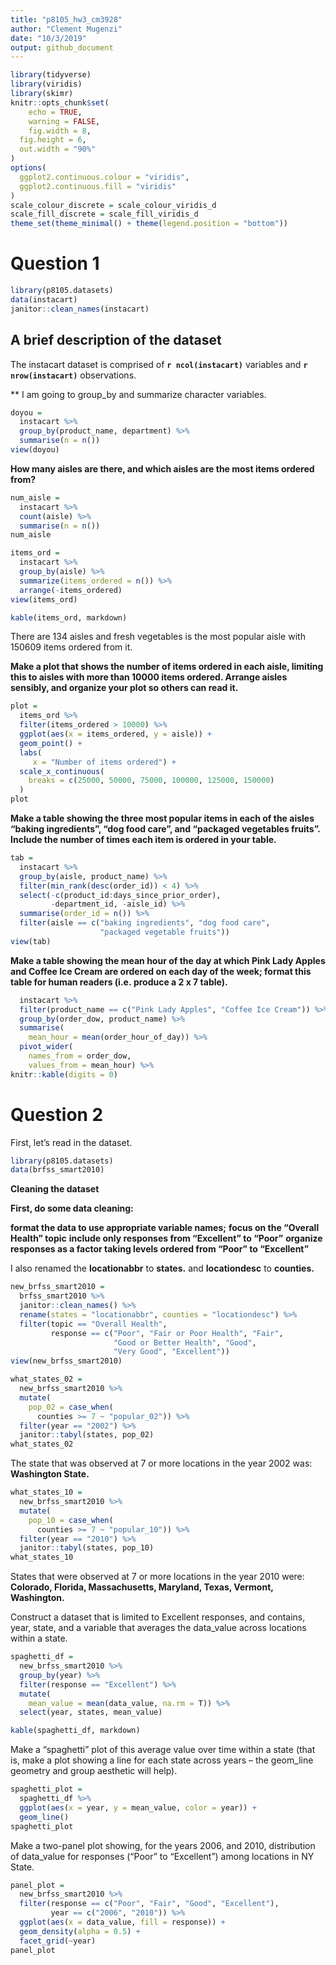```yaml
---
title: "p8105_hw3_cm3928"
author: "Clement Mugenzi"
date: "10/3/2019"
output: github_document
---
```




```r
library(tidyverse)
library(viridis)
library(skimr)
knitr::opts_chunk$set(
	echo = TRUE,
	warning = FALSE,
	fig.width = 8, 
  fig.height = 6,
  out.width = "90%"
)
options(
  ggplot2.continuous.colour = "viridis",
  ggplot2.continuous.fill = "viridis"
)
scale_colour_discrete = scale_colour_viridis_d
scale_fill_discrete = scale_fill_viridis_d
theme_set(theme_minimal() + theme(legend.position = "bottom"))
```


# Question 1


```r
library(p8105.datasets)
data(instacart)
janitor::clean_names(instacart)
```

## A brief description of the dataset

The instacart dataset is comprised of **`r ncol(instacart)`** variables and **`r nrow(instacart)`** observations.

** I am going to group_by and summarize character variables.  

```r
doyou = 
  instacart %>% 
  group_by(product_name, department) %>% 
  summarise(n = n())
view(doyou)
```



**How many aisles are there, and which aisles are the most items ordered from?**

```r
num_aisle = 
  instacart %>% 
  count(aisle) %>% 
  summarise(n = n())
num_aisle
```


```r
items_ord = 
  instacart %>% 
  group_by(aisle) %>% 
  summarize(items_ordered = n()) %>% 
  arrange(-items_ordered)
view(items_ord)
```

```r
kable(items_ord, markdown)
```

There are 134 aisles and fresh vegetables is the most popular aisle with 150609 items ordered from it.



**Make a plot that shows the number of items ordered in each aisle, limiting this to aisles with more than 10000 items ordered. Arrange aisles sensibly, and organize your plot so others can read it.**


```r
plot = 
  items_ord %>%
  filter(items_ordered > 10000) %>% 
  ggplot(aes(x = items_ordered, y = aisle)) + 
  geom_point() +
  labs(
     x = "Number of items ordered") +
  scale_x_continuous(
    breaks = c(25000, 50000, 75000, 100000, 125000, 150000)
  )
plot
```


**Make a table showing the three most popular items in each of the aisles “baking ingredients”, “dog food care”, and “packaged vegetables fruits”. Include the number of times each item is ordered in your table.**

```r
tab = 
  instacart %>% 
  group_by(aisle, product_name) %>% 
  filter(min_rank(desc(order_id)) < 4) %>% 
  select(-c(product_id:days_since_prior_order), 
         -department_id, -aisle_id) %>% 
  summarise(order_id = n()) %>%
  filter(aisle == c("baking ingredients", "dog food care", 
                    "packaged vegetable fruits"))
view(tab)
```



**Make a table showing the mean hour of the day at which Pink Lady Apples and Coffee Ice Cream are ordered on each day of the week; format this table for human readers (i.e. produce a 2 x 7 table).**

```r
  instacart %>% 
  filter(product_name == c("Pink Lady Apples", "Coffee Ice Cream")) %>%
  group_by(order_dow, product_name) %>%
  summarise(
    mean_hour = mean(order_hour_of_day)) %>% 
  pivot_wider(
    names_from = order_dow,
    values_from = mean_hour) %>% 
knitr::kable(digits = 0)
```


# Question 2



First, let's read in the dataset.

```r
library(p8105.datasets)
data(brfss_smart2010)
```

**Cleaning the dataset**


**First, do some data cleaning:**

**format the data to use appropriate variable names;**
**focus on the “Overall Health” topic**
**include only responses from “Excellent” to “Poor”**
**organize responses as a factor taking levels ordered from “Poor” to “Excellent”**

I also renamed the **locationabbr** to **states.** and **locationdesc** to **counties.**

```r
new_brfss_smart2010 = 
  brfss_smart2010 %>% 
  janitor::clean_names() %>%
  rename(states = "locationabbr", counties = "locationdesc") %>% 
  filter(topic == "Overall Health", 
         response == c("Poor", "Fair or Poor Health", "Fair",
                       "Good or Better Health", "Good",
                       "Very Good", "Excellent"))
view(new_brfss_smart2010)
```





```r
what_states_02 = 
  new_brfss_smart2010 %>% 
  mutate(
    pop_02 = case_when(
      counties >= 7 ~ "popular_02")) %>% 
  filter(year == "2002") %>% 
  janitor::tabyl(states, pop_02)
what_states_02
```

The state that was observed at 7 or more locations in the year 2002 was:
**Washington State.**

```r
what_states_10 = 
  new_brfss_smart2010 %>% 
  mutate(
    pop_10 = case_when(
      counties >= 7 ~ "popular_10")) %>% 
  filter(year == "2010") %>% 
  janitor::tabyl(states, pop_10)
what_states_10
```

States that were observed at 7 or more locations in the year 2010 were:
**Colorado, Florida, Massachusetts, Maryland, Texas, Vermont, Washington.**


Construct a dataset that is limited to Excellent responses, and contains, year, state, and a variable that averages the data_value across locations within a state. 


```r
spaghetti_df = 
  new_brfss_smart2010 %>%
  group_by(year) %>% 
  filter(response == "Excellent") %>%
  mutate(
    mean_value = mean(data_value, na.rm = T)) %>%
  select(year, states, mean_value)
```


```r
kable(spaghetti_df, markdown)
```

Make a “spaghetti” plot of this average value over time within a state (that is, make a plot showing a line for each state across years – the geom_line geometry and group aesthetic will help).

```r
spaghetti_plot = 
  spaghetti_df %>%
  ggplot(aes(x = year, y = mean_value, color = year)) +
  geom_line()
spaghetti_plot
```


Make a two-panel plot showing, for the years 2006, and 2010, distribution of data_value for responses (“Poor” to “Excellent”) among locations in NY State.


```r
panel_plot = 
  new_brfss_smart2010 %>% 
  filter(response == c("Poor", "Fair", "Good", "Excellent"), 
         year == c("2006", "2010")) %>% 
  ggplot(aes(x = data_value, fill = response)) +
  geom_density(alpha = 0.5) +
  facet_grid(~year)
panel_plot
```







